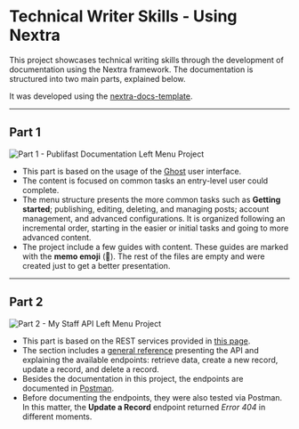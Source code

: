 # Technical Writer Skills - Using Nextra

This project showcases technical writing skills through the development of documentation using the Nextra framework. The documentation is structured into two main parts, explained below.

It was developed using the [nextra-docs-template](https://github.com/shuding/nextra-docs-template).

---

## Part 1

![Part 1 - Publifast Documentation Left Menu Project](public/images/part-1-publifast.png)

- This part is based on the usage of the [Ghost](https://ghost.org/) user interface.
- The content is focused on common tasks an entry-level user could complete.
- The menu structure presents the more common tasks such as **Getting started**; publishing, editing, deleting, and managing posts; account management, and advanced configurations. It is organized following an incremental order, starting in the easier or initial tasks and going to more advanced content.
- The project include a few guides with content. These guides are marked with the **memo emoji** (📝). The rest of the files are empty and were created just to get a better presentation.

---

## Part 2

![Part 2 - My Staff API Left Menu Project](public/images/part-2-apis.png)

- This part is based on the REST services provided in [this page](https://dummy.restapiexample.com/).
- The section includes a [general reference](https://tech-writer-test.netlify.app/api-documentation/api-reference) presenting the API and explaining the available endpoints: retrieve data, create a new record, update a record, and delete a record.
- Besides the documentation in this project, the endpoints are documented in [Postman](https://documenter.getpostman.com/view/36433185/2sA3XV8zGt).
- Before documenting the endpoints, they were also tested via Postman. In this matter, the **Update a Record** endpoint returned _Error 404_ in different moments.
